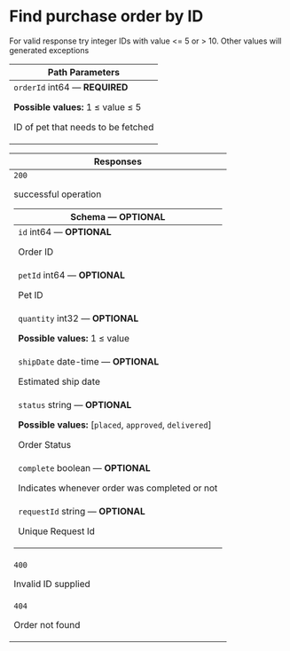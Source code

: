 # Find purchase order by ID



For valid response try integer IDs with value <= 5 or > 10. Other values will generated exceptions

<table style={{"display":"table","width":"100%"}}><thead><tr><th style={{"textAlign":"left"}}>Path Parameters</th></tr></thead><tbody><tr><td><code>orderId</code><span style={{"opacity":"0.6"}}> int64</span><span style={{"opacity":"0.6"}}> — </span><strong style={{"fontSize":"var(--ifm-code-font-size)","color":"var(--openapi-required)"}}> REQUIRED</strong><div style={{"marginTop":"var(--ifm-table-cell-padding)"}}>

**Possible values:** 1 ≤ value ≤ 5

</div><div style={{"marginTop":"var(--ifm-table-cell-padding)"}}>

ID of pet that needs to be fetched

</div></td></tr></tbody></table><table style={{"display":"table","width":"100%"}}><thead><tr><th style={{"textAlign":"left"}}>Responses</th></tr></thead><tbody><tr><td><div style={{"display":"flex"}}><div style={{"marginRight":"var(--ifm-table-cell-padding)"}}><code>200</code></div><div>

successful operation

</div></div><div><table style={{"display":"table","width":"100%","marginTop":"var(--ifm-table-cell-padding)","marginBottom":"0px"}}><thead><tr><th style={{"textAlign":"left"}}>Schema <span style={{"opacity":"0.6"}}> — </span><strong style={{"fontSize":"var(--ifm-code-font-size)","color":"var(--openapi-optional)"}}> OPTIONAL</strong><div></div></th></tr></thead><tbody><tr><td><code>id</code><span style={{"opacity":"0.6"}}> int64</span><span style={{"opacity":"0.6"}}> — </span><strong style={{"fontSize":"var(--ifm-code-font-size)","color":"var(--openapi-optional)"}}> OPTIONAL</strong><div style={{"marginTop":"var(--ifm-table-cell-padding)"}}>

Order ID

</div></td></tr><tr><td><code>petId</code><span style={{"opacity":"0.6"}}> int64</span><span style={{"opacity":"0.6"}}> — </span><strong style={{"fontSize":"var(--ifm-code-font-size)","color":"var(--openapi-optional)"}}> OPTIONAL</strong><div style={{"marginTop":"var(--ifm-table-cell-padding)"}}>

Pet ID

</div></td></tr><tr><td><code>quantity</code><span style={{"opacity":"0.6"}}> int32</span><span style={{"opacity":"0.6"}}> — </span><strong style={{"fontSize":"var(--ifm-code-font-size)","color":"var(--openapi-optional)"}}> OPTIONAL</strong><div style={{"marginTop":"var(--ifm-table-cell-padding)"}}>

**Possible values:** 1 ≤ value

</div></td></tr><tr><td><code>shipDate</code><span style={{"opacity":"0.6"}}> date-time</span><span style={{"opacity":"0.6"}}> — </span><strong style={{"fontSize":"var(--ifm-code-font-size)","color":"var(--openapi-optional)"}}> OPTIONAL</strong><div style={{"marginTop":"var(--ifm-table-cell-padding)"}}>

Estimated ship date

</div></td></tr><tr><td><code>status</code><span style={{"opacity":"0.6"}}> string</span><span style={{"opacity":"0.6"}}> — </span><strong style={{"fontSize":"var(--ifm-code-font-size)","color":"var(--openapi-optional)"}}> OPTIONAL</strong><div style={{"marginTop":"var(--ifm-table-cell-padding)"}}>

**Possible values:** [`placed`, `approved`, `delivered`]

</div><div style={{"marginTop":"var(--ifm-table-cell-padding)"}}>

Order Status

</div></td></tr><tr><td><code>complete</code><span style={{"opacity":"0.6"}}> boolean</span><span style={{"opacity":"0.6"}}> — </span><strong style={{"fontSize":"var(--ifm-code-font-size)","color":"var(--openapi-optional)"}}> OPTIONAL</strong><div style={{"marginTop":"var(--ifm-table-cell-padding)"}}>

Indicates whenever order was completed or not

</div></td></tr><tr><td><code>requestId</code><span style={{"opacity":"0.6"}}> string</span><span style={{"opacity":"0.6"}}> — </span><strong style={{"fontSize":"var(--ifm-code-font-size)","color":"var(--openapi-optional)"}}> OPTIONAL</strong><div style={{"marginTop":"var(--ifm-table-cell-padding)"}}>

Unique Request Id

</div></td></tr></tbody></table></div></td></tr><tr><td><div style={{"display":"flex"}}><div style={{"marginRight":"var(--ifm-table-cell-padding)"}}><code>400</code></div><div>

Invalid ID supplied

</div></div><div></div></td></tr><tr><td><div style={{"display":"flex"}}><div style={{"marginRight":"var(--ifm-table-cell-padding)"}}><code>404</code></div><div>

Order not found

</div></div><div></div></td></tr></tbody></table>